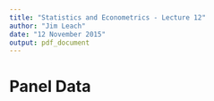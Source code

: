 ```yaml
---
title: "Statistics and Econometrics - Lecture 12"
author: "Jim Leach"
date: "12 November 2015"
output: pdf_document
---
```


# Panel Data

